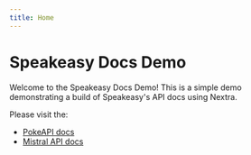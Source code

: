 ```yaml
---
title: Home
---
```


# Speakeasy Docs Demo

Welcome to the Speakeasy Docs Demo! This is a simple demo demonstrating a build of Speakeasy's API docs using Nextra.

Please visit the:
* [PokeAPI docs](./pokeapi/api)
* [Mistral API docs](./mistral/api) 